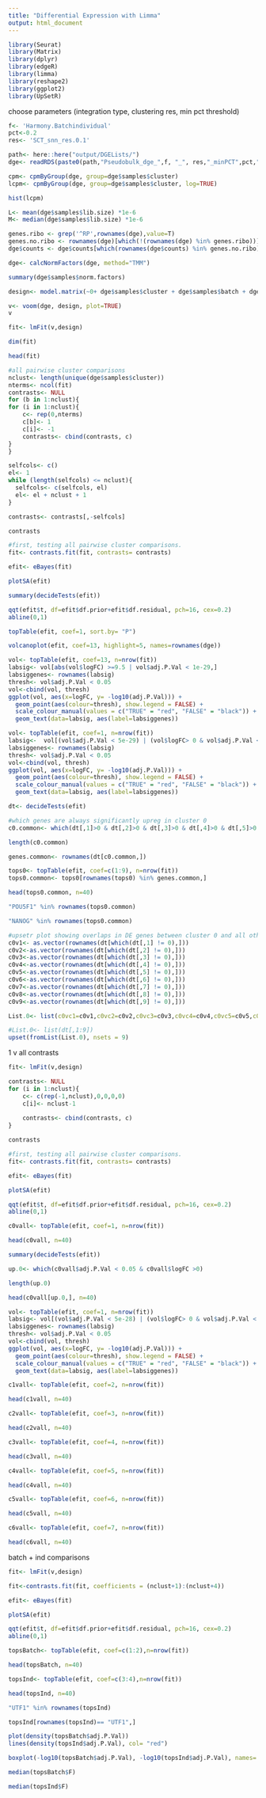 ```yaml
---
title: "Differential Expression with Limma"
output: html_document
---
```


```r
library(Seurat)
library(Matrix)
library(dplyr)
library(edgeR)
library(limma)
library(reshape2)
library(ggplot2)
library(UpSetR)
```


choose parameters (integration type, clustering res, min pct threshold)
```r
f<- 'Harmony.Batchindividual'
pct<-0.2
res<- 'SCT_snn_res.0.1'
```

```r
path<- here::here("output/DGELists/")
dge<- readRDS(paste0(path,"Pseudobulk_dge_",f, "_", res,"_minPCT",pct,".rds"))
```

```r
cpm<- cpmByGroup(dge, group=dge$samples$cluster)
lcpm<- cpmByGroup(dge, group=dge$samples$cluster, log=TRUE)
```

```r
hist(lcpm)
```



```r
L<- mean(dge$samples$lib.size) *1e-6
M<- median(dge$samples$lib.size) *1e-6
```


```r
genes.ribo <- grep('^RP',rownames(dge),value=T)
genes.no.ribo <- rownames(dge)[which(!(rownames(dge) %in% genes.ribo))]
dge$counts <- dge$counts[which(rownames(dge$counts) %in% genes.no.ribo),] #remove ribosomal genes
```

```r
dge<- calcNormFactors(dge, method="TMM")

summary(dge$samples$norm.factors)
```

```r
design<- model.matrix(~0+ dge$samples$cluster + dge$samples$batch + dge$samples$ind)
```


```r
v<- voom(dge, design, plot=TRUE)
v
```


```r
fit<- lmFit(v,design)
```

```r
dim(fit)
```

```r
head(fit)
```

```r
#all pairwise cluster comparisons
nclust<- length(unique(dge$samples$cluster))
nterms<- ncol(fit)
contrasts<- NULL
for (b in 1:nclust){
for (i in 1:nclust){
    c<- rep(0,nterms)
    c[b]<- 1
    c[i]<- -1
    contrasts<- cbind(contrasts, c)
}
}

selfcols<- c()
el<- 1
while (length(selfcols) <= nclust){
  selfcols<- c(selfcols, el)
  el<- el + nclust + 1
}

contrasts<- contrasts[,-selfcols]
```

```r
contrasts
```


```r
#first, testing all pairwise cluster comparisons. 
fit<- contrasts.fit(fit, contrasts= contrasts)
```

```r
efit<- eBayes(fit)
```

```r
plotSA(efit)
```


```r
summary(decideTests(efit))
```


```r
qqt(efit$t, df=efit$df.prior+efit$df.residual, pch=16, cex=0.2)
abline(0,1)
```


```r
topTable(efit, coef=1, sort.by= "P")
```



```r
volcanoplot(efit, coef=13, highlight=5, names=rownames(dge))
```
```r
vol<- topTable(efit, coef=13, n=nrow(fit))
labsig<- vol[abs(vol$logFC) >=9.5 | vol$adj.P.Val < 1e-29,]
labsiggenes<- rownames(labsig)
thresh<- vol$adj.P.Val < 0.05
vol<-cbind(vol, thresh)
ggplot(vol, aes(x=logFC, y= -log10(adj.P.Val))) +
  geom_point(aes(colour=thresh), show.legend = FALSE) +
  scale_colour_manual(values = c("TRUE" = "red", "FALSE" = "black")) +
  geom_text(data=labsig, aes(label=labsiggenes))
```

```r
vol<- topTable(efit, coef=1, n=nrow(fit))
labsig<-  vol[(vol$adj.P.Val < 5e-29) | (vol$logFC> 0 & vol$adj.P.Val < 1e-22) |vol$logFC> 5 |vol$logFC < -7,]
labsiggenes<- rownames(labsig)
thresh<- vol$adj.P.Val < 0.05
vol<-cbind(vol, thresh)
ggplot(vol, aes(x=logFC, y= -log10(adj.P.Val))) +
  geom_point(aes(colour=thresh), show.legend = FALSE) +
  scale_colour_manual(values = c("TRUE" = "red", "FALSE" = "black")) +
  geom_text(data=labsig, aes(label=labsiggenes))
```

```r
dt<- decideTests(efit)

#which genes are always significantly upreg in cluster 0
c0.common<- which(dt[,1]>0 & dt[,2]>0 & dt[,3]>0 & dt[,4]>0 & dt[,5]>0 & dt[,6]>0)

length(c0.common)
```


```r
genes.common<- rownames(dt[c0.common,])
```


```r
tops0<- topTable(efit, coef=c(1:9), n=nrow(fit))
tops0.common<- tops0[rownames(tops0) %in% genes.common,]

head(tops0.common, n=40)
```

```r
"POU5F1" %in% rownames(tops0.common)
```

```r
"NANOG" %in% rownames(tops0.common)
```



```r
#upsetr plot showing overlaps in DE genes between cluster 0 and all other clusters
c0v1<- as.vector(rownames(dt[which(dt[,1] != 0),]))
c0v2<-as.vector(rownames(dt[which(dt[,2] != 0),]))
c0v3<-as.vector(rownames(dt[which(dt[,3] != 0),]))
c0v4<-as.vector(rownames(dt[which(dt[,4] != 0),]))
c0v5<-as.vector(rownames(dt[which(dt[,5] != 0),]))
c0v6<-as.vector(rownames(dt[which(dt[,6] != 0),]))
c0v7<-as.vector(rownames(dt[which(dt[,7] != 0),]))
c0v8<-as.vector(rownames(dt[which(dt[,8] != 0),]))
c0v9<-as.vector(rownames(dt[which(dt[,9] != 0),]))

List.0<- list(c0vc1=c0v1,c0vc2=c0v2,c0vc3=c0v3,c0vc4=c0v4,c0vc5=c0v5,c0vc6=c0v6,c0vc7=c0v7,c0vc8=c0v8,c0vc9=c0v9)

#List.0<- list(dt[,1:9])
upset(fromList(List.0), nsets = 9)
```

1 v all contrasts

```r
fit<- lmFit(v,design)
```

```r
contrasts<- NULL
for (i in 1:nclust){
    c<- c(rep(-1,nclust),0,0,0,0)
    c[i]<- nclust-1
    
    contrasts<- cbind(contrasts, c)
}
```

```r
contrasts
```

```r
#first, testing all pairwise cluster comparisons. 
fit<- contrasts.fit(fit, contrasts= contrasts)
```

```r
efit<- eBayes(fit)
```

```r
plotSA(efit)
```
```r
qqt(efit$t, df=efit$df.prior+efit$df.residual, pch=16, cex=0.2)
abline(0,1)
```

```r
c0vall<- topTable(efit, coef=1, n=nrow(fit))

head(c0vall, n=40)
```

```r
summary(decideTests(efit))
```


```r
up.0<- which(c0vall$adj.P.Val < 0.05 & c0vall$logFC >0)

length(up.0)
```

```r
head(c0vall[up.0,], n=40)
```



```r
vol<- topTable(efit, coef=1, n=nrow(fit))
labsig<- vol[(vol$adj.P.Val < 5e-28) | (vol$logFC> 0 & vol$adj.P.Val < 5e-25) |vol$logFC> 32 |vol$logFC < -35,]
labsiggenes<- rownames(labsig)
thresh<- vol$adj.P.Val < 0.05
vol<-cbind(vol, thresh)
ggplot(vol, aes(x=logFC, y= -log10(adj.P.Val))) +
  geom_point(aes(colour=thresh), show.legend = FALSE) +
  scale_colour_manual(values = c("TRUE" = "red", "FALSE" = "black")) +
  geom_text(data=labsig, aes(label=labsiggenes))
```


```r
c1vall<- topTable(efit, coef=2, n=nrow(fit))

head(c1vall, n=40)
```

```r
c2vall<- topTable(efit, coef=3, n=nrow(fit))

head(c2vall, n=40)
```

```r
c3vall<- topTable(efit, coef=4, n=nrow(fit))

head(c3vall, n=40)
```

```r
c4vall<- topTable(efit, coef=5, n=nrow(fit))

head(c4vall, n=40)
```

```r
c5vall<- topTable(efit, coef=6, n=nrow(fit))

head(c5vall, n=40)
```

```r
c6vall<- topTable(efit, coef=7, n=nrow(fit))

head(c6vall, n=40)
```

batch + ind comparisons

```r
fit<- lmFit(v,design)
```

```r
fit<-contrasts.fit(fit, coefficients = (nclust+1):(nclust+4))
```


```r
efit<- eBayes(fit)
```

```r
plotSA(efit)
```

```r
qqt(efit$t, df=efit$df.prior+efit$df.residual, pch=16, cex=0.2)
abline(0,1)
```

```r
topsBatch<- topTable(efit, coef=c(1:2),n=nrow(fit))

head(topsBatch, n=40)
```

```r
topsInd<- topTable(efit, coef=c(3:4),n=nrow(fit))

head(topsInd, n=40)
```

```r
"UTF1" %in% rownames(topsInd)
```

```r
topsInd[rownames(topsInd)== "UTF1",]
```



```r
plot(density(topsBatch$adj.P.Val))
lines(density(topsInd$adj.P.Val), col= "red")
```

```r
boxplot(-log10(topsBatch$adj.P.Val), -log10(topsInd$adj.P.Val), names= c("Batch", "Individual"), main="Distribution of p values from F tests", ylab="-log10(adjusted.p.val)")
```

```r
median(topsBatch$F)
```

```r
median(topsInd$F)
```

